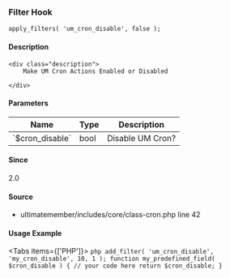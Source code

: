 
<UMBreadCrumb type="filter"/>

### Filter Hook    
    
```
apply_filters( 'um_cron_disable', false );
```

#### Description
    <div class="description">
        Make UM Cron Actions Enabled or Disabled
 
    </div>

#### Parameters
            
<table className="table-auto mt-2 border dark:border-gray-500 p-5 text-sm text-left">
<thead>
<tr>
<th  className="px-3">Name</th>
<th  className="px-3">Type</th>
<th  className="px-3">Description</th>
</tr>
</thead>
<tbody>
               <tr >
               <td className="px-3 py-2">`$cron_disable`</td>
               <td className="px-3 py-2">bool</td>
               <td className="px-3 py-2 text-sm">Disable UM Cron?</td>
               </tr>
</tbody>
</table>

#### Since
<div class="description">
2.0
</div>

#### Source
  - <Link href="https://github.com/ultimatemember/ultimatemember/tree/2.5.0/includes/core/class-cron.php#L42">ultimatemember/includes/core/class-cron.php</Link> <Link href="https://github.com/ultimatemember/ultimatemember/tree/2.5.0/includes/core/class-cron.php#L42">line 42</Link>



#### Usage Example

<Tabs items={['PHP']}>
    <Tab>
    ```php
    add_filter( 'um_cron_disable', 'my_cron_disable', 10, 1 );
 function my_predefined_field( $cron_disable ) {
     // your code here
     return $cron_disable;
 }
    ```
    </Tab>
</Tabs>